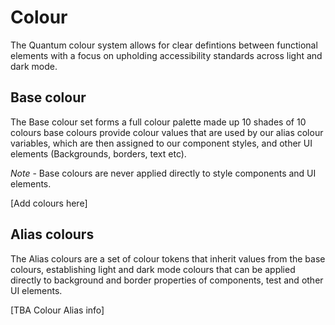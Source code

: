 # Colour

<div className="main-content-header">
The Quantum colour system allows for clear defintions between functional elements with a focus on upholding  accessibility standards across light and dark mode. 

</div>


## Base colour

The Base colour set forms a full colour palette made up 10 shades of 10 colours base colours provide colour values that are used by our alias colour variables, which are then assigned to our component styles, and other UI elements (Backgrounds, borders, text etc).

*Note* - Base colours are never applied directly to style components and UI elements.

[Add colours here]

## Alias colours 

The Alias colours are a set of colour tokens that inherit values from the base colours, establishing light and dark mode colours that can be applied directly to background and border properties of components, test and other UI elements.

[TBA Colour Alias info]